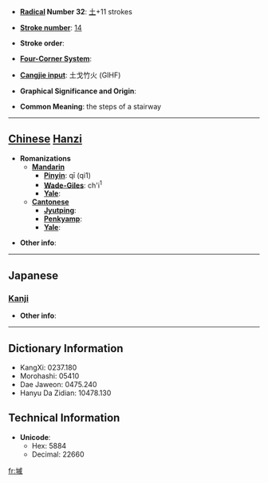* '''[[Wiktionary:Chinese radical index| Radical]] Number 32''': [[Wiktionary:Chinese radical index 土|土]]+11 strokes

* '''[[Wiktionary:Chinese total strokes index|Stroke number]]''': [[Wiktionary:Chinese total strokes index 14|14]]

* '''Stroke order''': 

* '''[[Wiktionary:Chinese four corner index|Four-Corner System]]''': 

* '''[[Wiktionary:Chinese Cangjie index|Cangjie input]]''': 土戈竹火 (GIHF)

* '''Graphical Significance and Origin''': 

* '''Common Meaning''': the steps of a stairway

----

== [[Chinese]] [[Hanzi]] ==

* '''Romanizations'''
** '''[[Mandarin]]'''
*** '''[[Pinyin]]''': qī (qi1)
*** '''[[Wade-Giles]]''': ch'i<sup>1</sup>
*** '''[[Yale]]''': 
** '''[[Cantonese]]'''
*** '''[[Jyutping]]''':
*** '''[[Penkyamp]]''': 
*** '''[[Yale]]''': 

* '''Other info''': 

----

==Japanese==
===[[Kanji]]===
{{kanji|on readings=[[そく]] (soku)
|kun readings=[[きだ]] (kida)
}}

* '''Other info''':  

----

== Dictionary Information ==

* KangXi: 0237.180
* Morohashi: 05410
* Dae Jaweon: 0475.240
* Hanyu Da Zidian: 10478.130

== Technical Information ==

* '''Unicode''':
** Hex: 5884
** Decimal: 22660

[[fr:墄]]